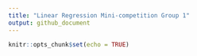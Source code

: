 ```yaml
---
title: "Linear Regression Mini-competition Group 1"
output: github_document
---
```


```r
knitr::opts_chunk$set(echo = TRUE)
```
